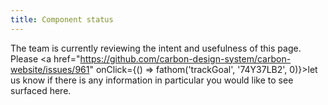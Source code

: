 ```yaml
---
title: Component status
---
```


<InlineNotification>

The team is currently reviewing the intent and usefulness of this page. Please <a href="https://github.com/carbon-design-system/carbon-website/issues/961" onClick={() => fathom('trackGoal', '74Y37LB2', 0)}>let us know</a> if there is any information in particular you would like to see surfaced here.

</InlineNotification>


<ComponentStatus />
